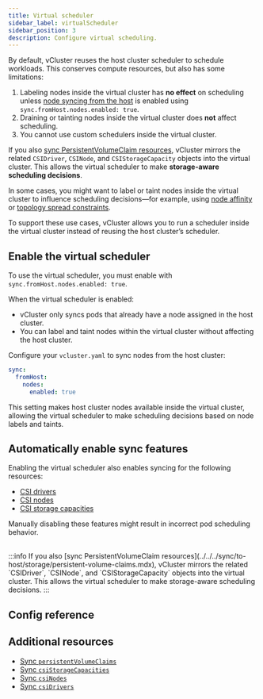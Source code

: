 ```yaml
---
title: Virtual scheduler
sidebar_label: virtualScheduler
sidebar_position: 3
description: Configure virtual scheduling.
---
```



By default, vCluster reuses the host cluster scheduler to schedule workloads. This conserves compute resources, but also has some limitations:

1. Labeling nodes inside the virtual cluster has **no effect** on scheduling unless [node syncing from the host](../../../sync/from-host/nodes) is enabled using `sync.fromHost.nodes.enabled: true`.
2. Draining or tainting nodes inside the virtual cluster does **not** affect scheduling.
3. You cannot use custom schedulers inside the virtual cluster.

<!-- vale off -->
If you also [sync PersistentVolumeClaim resources](../../../sync/to-host/storage/persistent-volume-claims.mdx), vCluster mirrors the related `CSIDriver`, `CSINode`, and `CSIStorageCapacity` objects into the virtual cluster. This allows the virtual scheduler to make **storage-aware scheduling decisions**.

In some cases, you might want to label or taint nodes inside the virtual cluster to influence scheduling decisions—for example, using [node affinity](https://kubernetes.io/docs/concepts/scheduling-eviction/assign-pod-node/#affinity-and-anti-affinity) or [topology spread constraints](https://kubernetes.io/docs/concepts/workloads/pods/pod-topology-spread-constraints/).
<!-- vale on -->

To support these use cases, vCluster allows you to run a scheduler inside the virtual cluster instead of reusing the host cluster’s scheduler.

## Enable the virtual scheduler

To use the virtual scheduler, you must enable with `sync.fromHost.nodes.enabled: true`.

When the virtual scheduler is enabled:

- vCluster only syncs pods that already have a node assigned in the host cluster.
- You can label and taint nodes within the virtual cluster without affecting the host cluster.

Configure your `vcluster.yaml` to sync nodes from the host cluster:

```yaml
sync:
  fromHost:
    nodes:
      enabled: true
```

This setting makes host cluster nodes available inside the virtual cluster, allowing the virtual scheduler to make scheduling decisions based on node labels and taints.

## Automatically enable sync features

Enabling the virtual scheduler also enables syncing for the following resources:

- [CSI drivers](../../../sync/from-host/csi-drivers.mdx)
- [CSI nodes](../../..//sync/from-host/csi-nodes.mdx)
- [CSI storage capacities](../../../sync/from-host/csi-storage-capacities.mdx)

Manually disabling these features might result in incorrect pod scheduling behavior.

<br/>
:::info
If you also [sync PersistentVolumeClaim resources](../../../sync/to-host/storage/persistent-volume-claims.mdx), vCluster mirrors the related `CSIDriver`, `CSINode`, and `CSIStorageCapacity` objects into the virtual cluster. This allows the virtual scheduler to make storage-aware scheduling decisions.
:::

## Config reference

<VirtualSchedulerConfig/>

## Additional resources

- [Sync `persistentVolumeClaims`](../../../sync/to-host/storage/persistent-volume-claims.mdx)
- [Sync `csiStorageCapacities`](../../../sync/from-host/csi-storage-capacities.mdx)
- [Sync `csiNodes`](../../../sync/from-host/csi-nodes.mdx)
- [Sync `csiDrivers`](../../../sync/from-host/csi-drivers.mdx)
